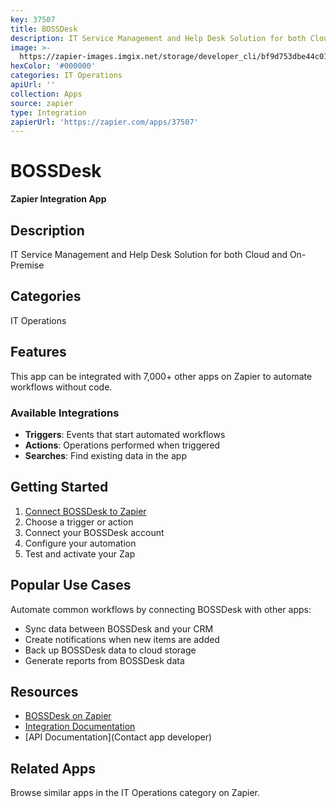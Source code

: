 ```yaml
---
key: 37507
title: BOSSDesk
description: IT Service Management and Help Desk Solution for both Cloud and On-Premise
image: >-
  https://zapier-images.imgix.net/storage/developer_cli/bf9d753dbe44c010e7f941a5f8528567.png?auto=format%2Ccompress&ixlib=python-3.0.0&q=50
hexColor: '#000000'
categories: IT Operations
apiUrl: ''
collection: Apps
source: zapier
type: Integration
zapierUrl: 'https://zapier.com/apps/37507'
---
```

# BOSSDesk

**Zapier Integration App**

## Description

IT Service Management and Help Desk Solution for both Cloud and On-Premise

## Categories

IT Operations

## Features

This app can be integrated with 7,000+ other apps on Zapier to automate workflows without code.

### Available Integrations

- **Triggers**: Events that start automated workflows
- **Actions**: Operations performed when triggered
- **Searches**: Find existing data in the app

## Getting Started

1. [Connect BOSSDesk to Zapier](https://zapier.com/apps/37507)
2. Choose a trigger or action
3. Connect your BOSSDesk account
4. Configure your automation
5. Test and activate your Zap

## Popular Use Cases

Automate common workflows by connecting BOSSDesk with other apps:

- Sync data between BOSSDesk and your CRM
- Create notifications when new items are added
- Back up BOSSDesk data to cloud storage
- Generate reports from BOSSDesk data

## Resources

- [BOSSDesk on Zapier](https://zapier.com/apps/37507)
- [Integration Documentation](https://zapier.com/apps/37507/integrations)
- [API Documentation](Contact app developer)

## Related Apps

Browse similar apps in the IT Operations category on Zapier.
